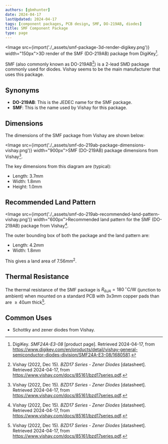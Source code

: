 ```yaml
---
authors: [gbmhunter]
date: 2024-04-17
lastUpdated: 2024-04-17
tags: [component packages, PCB design, SMF, DO-219AB, diodes]
title: SMF Component Package
type: page
---
```


<Image src={import('./_assets/smf-package-3d-render-digikey.png')} width="150px">3D render of the SMF (DO-219AB) package from DigiKey[^digikey-smf24a-e3-08].</Image>

SMF (also commonly known as DO-219AB[^vishay-bzd17-zener-diodes]) is a 2-lead SMD package commonly used for diodes. Vishay seems to be the main manufacturer that uses this package.

## Synonyms

* **DO-219AB**: This is the JEDEC name for the SMF package.
* **SMF**: This is the name used by Vishay for this package.

## Dimensions

The dimensions of the SMF package from Vishay are shown below:

<Image src={import('./_assets/smf-do-219ab-package-dimensions-vishay.png')} width="900px">SMF (DO-219AB) package dimensions from Vishay[^vishay-bzd17-zener-diodes].</Image>

The key dimensions from this diagram are (typical):

* Length: 3.7mm
* Width: 1.8mm
* Height: 1.0mm

## Recommended Land Pattern

<Image src={import('./_assets/smf-do-219ab-recommended-land-pattern-vishay.png')} width="600px">Recommended land pattern for the SMF (DO-219AB) package from Vishay[^vishay-bzd17-zener-diodes].</Image>

The outer bounding box of both the package and the land pattern are:

* Length: $4.2mm$
* Width: $1.8mm$

This gives a land area of $7.56mm^2$.

## Thermal Resistance

The thermal resistance of the SMF package is $R_{\theta JA} = 180\,^{\circ}\text{C/W}$ (junction to ambient) when mounted on a standard PCB with 3x3mm copper pads than are $\ge 40um$ thick[^vishay-bzd17-zener-diodes].

## Common Uses

* Schottky and zener diodes from Vishay.

[^vishay-bzd17-zener-diodes]: Vishay (2022, Dec 15). _BZD17 Series - Zener Diodes_ [datasheet]. Retrieved 2024-04-17, from https://www.vishay.com/docs/85161/bzd17series.pdf.
[^digikey-smf24a-e3-08]: DigiKey. _SMF24A-E3-08_ [product page]. Retrieved 2024-04-17, from https://www.digikey.com/en/products/detail/vishay-general-semiconductor-diodes-division/SMF24A-E3-08/1680581.

